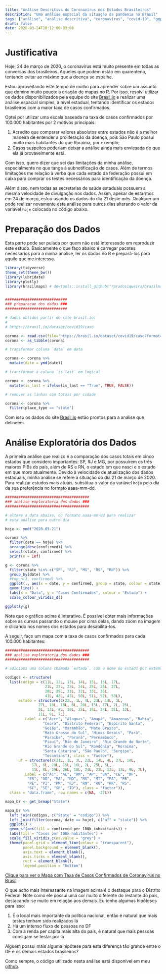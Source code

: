 ```yaml
---
title: "Análise Descritiva do Coronavírus nos Estados Brasileiros"
description: "Uma análise espacial da situação da pandemia no Brasil"
tags: ["análise", "análise descritiva", "coronavírus", "covid-19", "ggplot2", "mapas", "visualização"]
draft: false
date: 2020-03-24T10:12:00-03:00
---
```


# Justificativa

Hoje, 24 de março de 2020, o coronavírus está muito presente em todas as conversas dos brasileiros. Aqueles que podem estão em quarentena, tentando evitar ao máximo que a doença se espalhe.

Estou aproveitando este tempo de molho para aprender sobre um assunto que domino muito pouco: a criação de mapas no R. Por isso, resolvi utilizar os dados disponibilizados pela equipe do site [Brasil.io](https://brasil.io/dataset/covid19/caso) e realizar uma análise espacial simples, a nível estadual, tentando identificar os estados brasileiros com a maior taxa de casos confirmados.

Optei por utilizar uma escala baseada na taxa de casos confirmados por 100.000 habitantes por 2 motivos principais:

1. Acredito que comparar valores absolutos entre estados não é a melhor maneira de entender a proliferação da doença, pois São Paulo possui muito mais habitantes do que Roraima, por exemplo;
2. Casos suspeitos poderiam deixar a análise ainda mais enviesada do que ela já provavelmente está.

Com isso, quero dizer que sei das limitações da minha análise, especialmente no que tange à subnotificação de casos. Além de termos limitações me relação à verba que cada estado da federação possui em caixa para comprar os testes necessários para identificação da doença.

Além disso, nem todas as secretarias de saúde estaduais possuem a mesma velocidade de divulgação nos dados. Assim, apesar de estarmos em 24 de março, estou usando os dados do dia 21 deste mês. Qualquer um pode realizar novamente esta análise para outros dias alterando o valor da variável `hoje` colocada no código abaixo.

# Preparação dos Dados

Esta parte pode ser pulada por quem não está interessado em reproduzir este estudo. Basicamente o que faço abaixo é carregar pacotes necessários para a minha análise, ler os dados no R e prepará-los para aquilo que me interessa.

```r
library(tidyverse)
theme_set(theme_bw())
library(lubridate)
library(plotly)
library(brazilmaps) # devtools::install_github("rpradosiqueira/brazilmaps")


############################
### preparacao dos dados ###
############################

# dados obtidos partir do site brasil.io:
# 
# https://brasil.io/dataset/covid19/caso

corona <- read.csv(file="https://brasil.io/dataset/covid19/caso?format=csv")
corona <- as_tibble(corona)

# transformar coluna `date` em data

corona <- corona %>% 
  mutate(date = ymd(date))

# transformar a coluna `is_last` em logical

corona <- corona %>% 
  mutate(is_last = ifelse(is_last == "True", TRUE, FALSE))

# remover as linhas com totais por cidade

corona <- corona %>% 
  filter(place_type == "state")
```

Com isso os dados do site [Brasil.io](https://brasil.io/dataset/covid19/caso) estão prontos para a análise que delineeei.



# Análise Exploratória dos Dados

A primeira análise que realizo é a comparação dos casos totais em cinco estados que considero importantes: SP, RJ e MG, por possuírem os três maiores PIBs do país, além de RS e RN, o estado em que nasci e o estado em que moro atualmente. Devido à velocidade de atualização dos dados estaduais, minha análise se refere à situação do dia 21 de março de 2020. Para realizar estudos mais atuais, substitua o valor da variável `hoje` pelo dia da sua preferência no formato aaaa-mm-dd.


```r
######################################
### analise exploratoria dos dados ###
######################################

# altere a data abaixo, no formato aaaa-mm-dd para realizar 
# esta análise para outro dia

hoje <- ymd("2020-03-21")

corona %>%
  filter(date == hoje) %>%
  arrange(desc(confirmed)) %>%
  select(state, confirmed) %>%
  print(n = Inf)

g <- corona %>%
  filter(state %in% c("SP", "RJ", "MG", "RS", "RN")) %>%
  group_by(date) %>%
  #top_n(1, confirmed) %>%
  ggplot(., aes(x = date, y = confirmed, group = state, colour = state)) +
  geom_line() +
  labs(x = "Data", y = "Casos Confirmados", colour = "Estado") +
  scale_colour_viridis_d()

ggplotly(g)
```

Note que o gráfico acima é interativo. É possível obter mais informações sobre as curvas passando o mouse por cima delas, dando zoom na imagem e clicando nos nomes dos estados para desabilitá-los.

A seguir, faço um mapa com a taxa de casos confirmados para cada 100.000 habitantes:


```r
######################################
### analise exploratoria dos dados ###
######################################

# adiciona uma coluna chamada `estado`, com o nome do estado por extenso

codigos <- structure(
  list(codigo = c(11L, 12L, 13L, 14L, 15L, 16L, 17L, 
                  21L, 22L, 23L, 24L, 25L, 26L, 27L, 
                  28L, 29L, 31L, 32L, 33L, 35L, 
                  41L, 42L, 43L, 50L, 51L, 52L, 53L), 
      estado = structure(c(22L, 1L, 4L, 23L, 14L, 3L, 
               27L, 10L, 18L, 6L, 20L, 15L, 17L, 2L, 26L, 
               5L, 13L, 8L, 19L, 25L, 16L, 24L, 21L, 12L, 
               11L, 9L, 7L), 
        .Label = c("Acre", "Alagoas", "Amapá", "Amazonas", "Bahia", 
                 "Ceará", "Distrito Federal", "Espírito Santo", 
                 "Goiás", "Maranhão", "Mato Grosso", 
                 "Mato Grosso do Sul", "Minas Gerais", "Pará", 
                 "Paraíba", "Paraná", "Pernambuco", 
                 "Piauí", "Rio de Janeiro", "Rio Grande do Norte", 
                 "Rio Grande do Sul", "Rondônia", "Roraima", 
                 "Santa Catarina", "São Paulo", "Sergipe", 
                 "Tocantins"), class = "factor"), 
      uf = structure(c(21L, 1L, 3L, 22L, 14L, 4L, 27L, 10L, 
            17L, 6L, 20L, 15L, 16L, 2L, 25L, 5L, 
            11L, 8L, 19L, 26L, 18L, 24L, 23L, 12L, 13L, 9L, 7L), 
        .Label = c("AC", "AL", "AM", "AP", "BA", "CE", "DF", 
          "ES", "GO", "MA", "MG", "MS", "MT", "PA", "PB", 
          "PE", "PI", "PR", "RJ", "RN", "RO", "RR", "RS", 
          "SC", "SE", "SP", "TO"), class = "factor")), 
  class = "data.frame", row.names = c(NA, -27L))
```

```r
mapa_br <- get_brmap("State")

mapa_br %>%
  left_join(codigos, c("State" = "codigo")) %>%
  left_join(filter(corona, date == hoje), c("uf" = "state")) %>%
  ggplot() +
  geom_sf(aes(fill = confirmed_per_100k_inhabitants)) +
  labs(fill = "Casos por 100k habitantes") +
  scale_fill_viridis_c(na.value = "grey") +
  theme(panel.grid = element_line(colour = "transparent"),
        panel.background = element_blank(),
        axis.text = element_blank(),
        axis.ticks = element_blank(),
        rect = element_blank(),
        legend.position = "bottom")
```

[Clique para ver o Mapa com Taxa de Casos Confirmados de Coronavírus no Brasil](/images/mapa_corona.png)

O que acho mais interessante na imagem acima é o destaque para o Distrito Federal. Note como ele possui uma cor muito diferente do restante do país, destacando-se muito em relação aos demais. Eu tenho algumas hipóteses para isso: 

1. É o local mais importante da política nacional, então é natural que mais testes tenham sido realizados lá
2. Há um intenso fluxo de pessoas no DF
3. Com a renda per capita mais alta do país, é natural que mais pessoas consigam se testar por lá

Alguém possui mais alguma hipótese para esta diferença tão grande entre o DF e os demais estados brasileiros?

Como sempre, o código utilizado nesta análise está disponível em meu [github](https://github.com/mnunes/corona).



